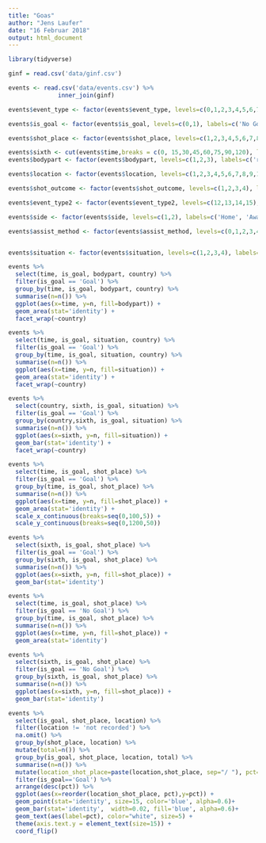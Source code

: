 ```yaml
---
title: "Goas"
author: "Jens Laufer"
date: "16 Februar 2018"
output: html_document
---
```



```r
library(tidyverse)
```



```r
ginf = read.csv('data/ginf.csv')

events <- read.csv('data/events.csv') %>%
              inner_join(ginf)

events$event_type <- factor(events$event_type, levels=c(0,1,2,3,4,5,6,7,8,9,10,11), labels=c('Annoucement', 'Attempt','Corner','Foul', 'Yellow Card', 'Second Yellow Card', 'Red Card', 'Substitution', 'Free kick won', 'Offside', 'hand ball', 'Penalty conceded'))

events$is_goal <- factor(events$is_goal, levels=c(0,1), labels=c('No Goal', 'Goal'))

events$shot_place <- factor(events$shot_place, levels=c(1,2,3,4,5,6,7,8,9,10,11,12,13), labels=c('Bit Too High', 'Blocked', 'Bottom Left Corner', 'Bottom right corner', 'centre of goal', 'high and wide', 'hits the bar', 'misses to the left', 'misses to the right', 'Too high', 'top centre pf the goal', 'top left corner', 'top righ corner'))

events$sixth <- cut(events$time,breaks = c(0, 15,30,45,60,75,90,120), labels = c('0-15','15-30','30-45', '45-60', '60-75', '75-90', '90-'))
events$bodypart <- factor(events$bodypart, levels=c(1,2,3), labels=c('right foot', 'left foot', 'head'))

events$location <- factor(events$location, levels=c(1,2,3,4,5,6,7,8,9,10,11,12,13,14,15,16,17,18,19), labels=c('Attacking half', 'Defense half', 'Centre of the box', 'Left wing', 'right wing', 'difficult angle and long range', 'difficult angle on the left', 'difficult angle on the right', 'Left site of the box',  'Left site of the box of the siy yard box',  'Right site of the box',  'Right site of the box of the siy yard box', 'Very close range', 'Penalty Spot', 'Outsite The Box', 'long range', 'more than 35 yards', 'more than 40 yards', 'not recorded'))

events$shot_outcome <- factor(events$shot_outcome, levels=c(1,2,3,4), labels=c('On target', 'off target', 'blocked', 'hit the bar'))

events$event_type2 <- factor(events$event_type2, levels=c(12,13,14,15), labels=c('Key pass', 'Failed through ball', 'Sending off', 'Own goal'))

events$side <- factor(events$side, levels=c(1,2), labels=c('Home', 'Away'))

events$assist_method <- factor(events$assist_method, levels=c(0,1,2,3,4), labels=c('None', 'Pass','Cross', 'Headed pass', 'Through ball'))


events$situation <- factor(events$situation, levels=c(1,2,3,4), labels=c('Open play', 'Set piece','Corner', 'Free kick'))

```


```r
events %>%
  select(time, is_goal, bodypart, country) %>%
  filter(is_goal == 'Goal') %>%
  group_by(time, is_goal, bodypart, country) %>%
  summarise(n=n()) %>%
  ggplot(aes(x=time, y=n, fill=bodypart)) +
  geom_area(stat='identity') +
  facet_wrap(~country)
```


```r
events %>%
  select(time, is_goal, situation, country) %>%
  filter(is_goal == 'Goal') %>%
  group_by(time, is_goal, situation, country) %>%
  summarise(n=n()) %>%
  ggplot(aes(x=time, y=n, fill=situation)) +
  geom_area(stat='identity') +
  facet_wrap(~country)
```

```r
events %>%
  select(country, sixth, is_goal, situation) %>%
  filter(is_goal == 'Goal') %>%
  group_by(country,sixth, is_goal, situation) %>%
  summarise(n=n()) %>%
  ggplot(aes(x=sixth, y=n, fill=situation)) +
  geom_bar(stat='identity') +
  facet_wrap(~country)
```



```r
events %>%
  select(time, is_goal, shot_place) %>%
  filter(is_goal == 'Goal') %>%
  group_by(time, is_goal, shot_place) %>%
  summarise(n=n()) %>%
  ggplot(aes(x=time, y=n, fill=shot_place)) +
  geom_area(stat='identity') +
  scale_x_continuous(breaks=seq(0,100,5)) +
  scale_y_continuous(breaks=seq(0,1200,50))
```


```r
events %>%
  select(sixth, is_goal, shot_place) %>%
  filter(is_goal == 'Goal') %>%
  group_by(sixth, is_goal, shot_place) %>%
  summarise(n=n()) %>%
  ggplot(aes(x=sixth, y=n, fill=shot_place)) +
  geom_bar(stat='identity') 
```



```r
events %>%
  select(time, is_goal, shot_place) %>%
  filter(is_goal == 'No Goal') %>%
  group_by(time, is_goal, shot_place) %>%
  summarise(n=n()) %>%
  ggplot(aes(x=time, y=n, fill=shot_place)) +
  geom_area(stat='identity') 
```

```r
events %>%
  select(sixth, is_goal, shot_place) %>%
  filter(is_goal == 'No Goal') %>%
  group_by(sixth, is_goal, shot_place) %>%
  summarise(n=n()) %>%
  ggplot(aes(x=sixth, y=n, fill=shot_place)) +
  geom_bar(stat='identity') 
```


```r

events %>%
  select(is_goal, shot_place, location) %>%
  filter(location != 'not recorded') %>%
  na.omit() %>%
  group_by(shot_place, location) %>%
  mutate(total=n()) %>%
  group_by(is_goal, shot_place, location, total) %>%
  summarise(n=n()) %>%
  mutate(location_shot_place=paste(location,shot_place, sep="/ "), pct=round(n/total * 100, 1)) %>%
  filter(is_goal=='Goal') %>%
  arrange(desc(pct)) %>%
  ggplot(aes(x=reorder(location_shot_place, pct),y=pct)) +
  geom_point(stat='identity', size=15, color='blue', alpha=0.6)+
  geom_bar(stat='identity',  width=0.02, fill='blue', alpha=0.6)+
  geom_text(aes(label=pct), color="white", size=5) +
  theme(axis.text.y = element_text(size=15)) +
  coord_flip()
  
```

